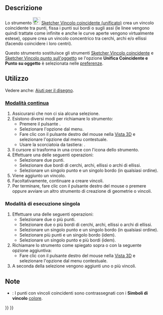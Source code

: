 <languages/>

{{Docnav/it
|[[Sketcher_ConstrainLock/it|Fissa]]
|[[Sketcher_ConstrainCoincident/it|Coincidente]]
|[[Sketcher_Workbench/it|Sketcher]]
|IconL=Sketcher_ConstrainLock.svg
|IconR=Sketcher_ConstrainCoincident.svg
|IconC=Workbench_Sketcher.svg
}}

{{GuiCommand/it
|Name=Sketcher ConstrainCoincidentUnified
|Name/it=Sketcher Vincolo coincidente (unificato)
|MenuLocation=Schizzo → Vincoli Sketcher → Vincolo coincidente
|Workbenches=[[Sketcher_Workbench/it|Sketcher]]
|Shortcut={{KEY|C}}
|Version=1.0
|SeeAlso=[[Sketcher_ConstrainCoincident/it|Sketcher Vincolo coincidente]], [[Sketcher_ConstrainPointOnObject/it|Sketcher Vincolo punto sull'oggetto]]
}}

<span id="Description"></span>
==Descrizione==

Lo strumento [[Image:Sketcher_ConstrainCoincidentUnified.svg|24px]] [[Sketcher_ConstrainCoincidentUnified/it|Sketcher Vincolo coincidente (unificato)]] crea un vincolo coincidente tra punti, fissa i punti sui bordi o sugli assi (le linee vengono quindi trattate come infinite e anche le curve aperte vengono virtualmente estese), oppure crea un vincolo concentrico tra cerchi, archi e/o ellissi (facendo coincidere i loro centri).

Questo strumento sostituisce gli strumenti [[Sketcher_ConstrainCoincident/it|Sketcher Vincolo coincidente]] e [[Sketcher_ConstrainPointOnObject/it|Sketcher Vincolo punto sull'oggetto]] se l'opzione '''Unifica Coincidente e Punto su oggetto''' è selezionata nelle [[Sketcher_Preferences/it#General|preferenze]].

<span id="Usage"></span>
==Utilizzo==

Vedere anche: [[Sketcher_Workbench/it#Drawing_aids|Aiuti per il disegno]].

<span id="Continue_mode"></span>
===[[Sketcher_Workbench/it#Continue_modes|Modalità continua]]===

# Assicurarsi che non ci sia alcuna selezione.
# Esistono diversi modi per richiamare lo strumento:
#* Premere il pulsante {{Button|[[Image:Sketcher_ConstrainCoincidentUnified.svg|16px]] [[Sketcher_ConstrainCoincidentUnified/it|Vincolo coincidente]]}}.
#* Selezionare l'opzione {{MenuCommand|Schizzo → Vincoli Sketcher → [[Image:Sketcher_ConstrainCoincidentUnified.svg|16px]] Vincolo coincidente}} dal menu.
#* Fare clic con il pulsante destro del mouse nella [[3D_view/it|Vista 3D]] e selezionare l'opzione {{MenuCommand|Vincolo → [[Image:Sketcher_ConstrainCoincidentUnified.svg|16px]] Vincolo coincidente}} dal menu contestuale.
#* Usare la scorciatoia da tastiera: {{KEY|C}}.
# Il cursore si trasforma in una croce con l'icona dello strumento.
# Effettuare una delle seguenti operazioni:
#* Selezionare due punti.
#* Selezionare due bordi di cerchi, archi, ellissi o archi di ellissi.
#* Selezionare un singolo punto e un singolo bordo (in qualsiasi ordine).
# Viene aggiunto un vincolo.
# Facoltativamente, continuare a creare vincoli.
# Per terminare, fare clic con il pulsante destro del mouse o premere {{KEY|Esc}} oppure avviare un altro strumento di creazione di geometrie o vincoli.

<span id="Run-once_mode"></span>
===Modalità di esecuzione singola===

# Effettuare una delle seguenti operazioni:
#* Selezionare due o più punti.
#* Selezionare due o più bordi di cerchi, archi, ellissi o archi di ellissi.
#* Selezionare un singolo punto e un singolo bordo (in qualsiasi ordine).
#* Selezionare più punti e un singolo bordo (idem).
#* Selezionare un singolo punto e più bordi (idem).
# Richiamare lo strumento come spiegato sopra o con la seguente opzione aggiuntiva:
#* Fare clic con il pulsante destro del mouse nella [[3D_view/it|Vista 3D]] e selezionare l'opzione {{MenuCommand|[[Image:Sketcher_ConstrainCoincidentUnified.svg|16px]] Vincolo coincidente}} dal menu contestuale.
# A seconda della selezione vengono aggiunti uno o più vincoli.

<span id="Notes"></span>
==Note==

* {{Version/it|1.0}}: I punti con vincoli coincidenti sono contrassegnati con i '''Simboli di vincolo''' [[Sketcher_Preferences/it#Display|colore]].


{{Docnav/it
|[[Sketcher_ConstrainLock/it|Fissa]]
|[[Sketcher_ConstrainCoincident/it|Coincidente]]
|[[Sketcher_Workbench/it|Sketcher]]
|IconL=Sketcher_ConstrainLock.svg
|IconR=Sketcher_ConstrainCoincident.svg
|IconC=Workbench_Sketcher.svg
}}

{{Sketcher_Tools_navi{{#translation:}}}}
{{Userdocnavi{{#translation:}}}}